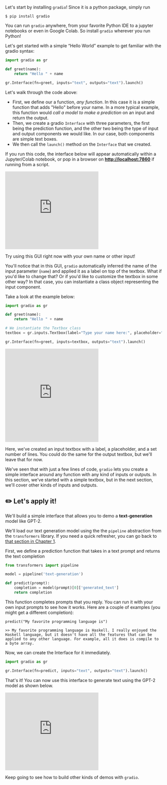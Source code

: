 Let's start by installing `gradio`! Since it is a python package, simply run

`$ pip install gradio `

You can run `gradio` anywhere, from your favorite Python IDE to a jupyter notebooks or even in Google Colab.
So install `gradio` wherever you run Python!

Let's get started with a simple “Hello World” example to get familiar with the gradio syntax:

```py
import gradio as gr

def greet(name):
    return "Hello " + name

gr.Interface(fn=greet, inputs="text", outputs="text").launch()
```

Let's walk through the code above:

- First, we define our a function, *any function*. In this case it is a simple function that adds "Hello" before your name. In a more typical example, this function would *call a model to make a prediction* on an input and return the output.
- Then, we create a gradio `Interface` with three parameters, the first being the prediction function, and the other two being the type of input and output components we would like. In our case, both components are simple text boxes. 
- We then call the `launch()` method on the `Interface` that we created. 

If you run this code, the interface below will appear automatically within a Jupyter/Colab notebook, or pop in a browser on **[http://localhost:7860](http://localhost:7860/)** if running from a script.

<iframe src="https://hf.space/gradioiframe/course-demos/hello-world/+" frameBorder="0" height="250" title="Gradio app" class="container p-0 flex-grow space-iframe" allow="accelerometer; ambient-light-sensor; autoplay; battery; camera; document-domain; encrypted-media; fullscreen; geolocation; gyroscope; layout-animations; legacy-image-formats; magnetometer; microphone; midi; oversized-images; payment; picture-in-picture; publickey-credentials-get; sync-xhr; usb; vr ; wake-lock; xr-spatial-tracking" sandbox="allow-forms allow-modals allow-popups allow-popups-to-escape-sandbox allow-same-origin allow-scripts allow-downloads"></iframe>

Try using this GUI right now with your own name or other input!

You'll notice that in this GUI, `gradio` automatically inferred the name of the input parameter (`name`)
and applied it as a label on top of the textbox. What if you'd like to change that?
Or if you'd like to customize the textbox in some other way? In that case, you can 
instantiate a class object representing the input component. 

Take a look at the example below:

```py
import gradio as gr

def greet(name):
    return "Hello " + name

# We instantiate the Textbox class
textbox = gr.inputs.Textbox(label="Type your name here:", placeholder="John Doe", lines=2)

gr.Interface(fn=greet, inputs=textbox, outputs="text").launch()
```

<iframe src="https://hf.space/gradioiframe/course-demos/hello-world-custom/+" frameBorder="0" height="300" title="Gradio app" class="container p-0 flex-grow space-iframe" allow="accelerometer; ambient-light-sensor; autoplay; battery; camera; document-domain; encrypted-media; fullscreen; geolocation; gyroscope; layout-animations; legacy-image-formats; magnetometer; microphone; midi; oversized-images; payment; picture-in-picture; publickey-credentials-get; sync-xhr; usb; vr ; wake-lock; xr-spatial-tracking" sandbox="allow-forms allow-modals allow-popups allow-popups-to-escape-sandbox allow-same-origin allow-scripts allow-downloads"></iframe>

Here, we've created an input textbox with a label, a placeholder, and a set number of lines.
You could do the same for the output textbox, but we'll leave that for now.

We've seen that with just a few lines of code, `gradio` lets you create a simple interface around any function 
with any kind of inputs or outputs. In this section, we've started with a 
simple textbox, but in the next section, we'll cover other kinds of inputs and outputs.

## ✏️ Let's apply it!

We'll build a simple interface that allows you to demo a **text-generation** model like GPT-2. 

We'll load our text generation model using the the `pipeline` abstraction from the `transformers` library. 
If you need a quick refresher, you can go back to [that section in Chapter 1](/course/chapter1/3#text-generation).   

First, we define a prediction function that takes in a text prompt and returns the text completion

```py
from transformers import pipeline

model = pipeline('text-generation')

def predict(prompt):
    completion = model(prompt)[0]['generated_text']
    return completion
```

This function completes prompts that you reply. You can run it with your own input prompts to see how it works. Here are a couple of examples (you might get a different completion):

```
predict("My favorite programming language is")
```
    >> My favorite programming language is Haskell. I really enjoyed the Haskell language, but it doesn't have all the features that can be applied to any other language. For example, all it does is compile to a byte array.


Now, we can create the Interface for it immediately.

```py
import gradio as gr

gr.Interface(fn=predict, inputs="text", outputs="text").launch()
```


That's it! You can now use this interface to generate text using the GPT-2 model as shown below.

<iframe src="https://hf.space/gradioiframe/course-demos/gpt-2/+" frameBorder="0" height="250" title="Gradio app" class="container p-0 flex-grow space-iframe" allow="accelerometer; ambient-light-sensor; autoplay; battery; camera; document-domain; encrypted-media; fullscreen; geolocation; gyroscope; layout-animations; legacy-image-formats; magnetometer; microphone; midi; oversized-images; payment; picture-in-picture; publickey-credentials-get; sync-xhr; usb; vr ; wake-lock; xr-spatial-tracking" sandbox="allow-forms allow-modals allow-popups allow-popups-to-escape-sandbox allow-same-origin allow-scripts allow-downloads"></iframe>

Keep going to see how to build other kinds of demos with `gradio`.